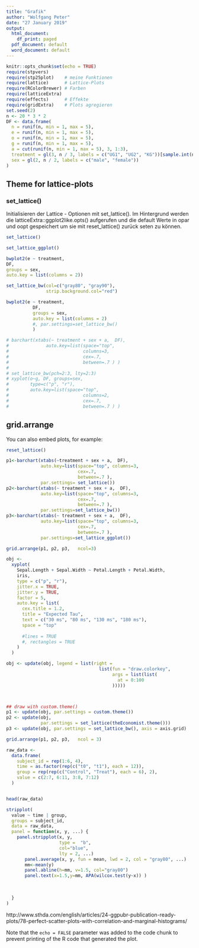 ```yaml
---
title: "Grafik"
author: "Wolfgang Peter"
date: "27 January 2019"
output:
  html_document:
    df_print: paged
  pdf_document: default
  word_document: default
---
```




```r
knitr::opts_chunk$set(echo = TRUE)
require(stpvers)
require(stp25plot)    # meine Funktionen
require(lattice)      # Lattice-Plots
require(RColorBrewer) # Farben
require(latticeExtra)
require(effects)      # Effekte
require(gridExtra)    # Plots agregieren
set.seed(2)
n <- 20 * 3 * 2
DF <- data.frame(
  n = runif(n, min = 1, max = 5),
  e = runif(n, min = 1, max = 5),
  o = runif(n, min = 1, max = 5),
  g = runif(n, min = 1, max = 5),
  a = cut(runif(n, min = 1, max = 5), 3, 1:3),
  treatment = gl(3, n / 3, labels = c("UG1", "UG2", "KG"))[sample.int(n)],
  sex = gl(2, n / 2, labels = c("male", "female"))
) 
```


## Theme for lattice-plots


### set_lattice()

Initialisieren der Lattice - Optionen mit  set_lattice(). 
Im Hintergrund werden die  latticeExtra::ggplot2like.opts()
aufgerufen und die default Werte in 
   opar und oopt gespeichert um sie mit reset_lattice() zurück seten zu können.
      

```r
set_lattice()
```



  
```r
set_lattice_ggplot()

bwplot2(e ~ treatment,
DF,
groups = sex,
auto.key = list(columns = 2))

```


 
```r

set_lattice_bw(col=c("gray80", "gray90"),
               strip.background.col="red") 

bwplot2(e ~ treatment,
          DF,
          groups = sex,
          auto.key = list(columns = 2)
          #, par.settings=set_lattice_bw()
          )

# barchart(xtabs(~ treatment + sex + a,  DF), 
#              auto.key=list(space="top",
#                            columns=3, 
#                            cex=.7,
#                            between=.7 ) ) 
# 
# set_lattice_bw(pch=2:3, lty=2:3) 
# xyplot(o~g, DF, groups=sex, 
#        type=c("p", "r"),
#        auto.key=list(space="top",
#                            columns=2, 
#                            cex=.7,
#                            between=.7 ) )


```


 

## grid.arrange

You can also embed plots, for example:

```r
reset_lattice()

p1<-barchart(xtabs(~treatment + sex + a,  DF), 
             auto.key=list(space="top", columns=3, 
                           cex=.7,
                           between=.7 ),
             par.settings= set_lattice()) 
p2<-barchart(xtabs(~ treatment + sex + a,  DF), 
             auto.key=list(space="top", columns=3, 
                           cex=.7,
                           between=.7 ),
             par.settings=set_lattice_bw()) 
p3<-barchart(xtabs(~ treatment + sex + a,  DF), 
             auto.key=list(space="top", columns=3, 
                           cex=.7,
                           between=.7 ),
             par.settings=set_lattice_ggplot()) 

grid.arrange(p1, p2, p3,   ncol=3)
```








```r
obj <-
  xyplot(
    Sepal.Length + Sepal.Width ~ Petal.Length + Petal.Width,
    iris,
    type = c("p", "r"),
    jitter.x = TRUE,
    jitter.y = TRUE,
    factor = 5,
    auto.key = list(
      cex.title = 1.2,
      title = "Expected Tau",
      text = c("30 ms", "80 ms", "130 ms", "180 ms"),
      space = "top"
      
      #lines = TRUE
      #, rectangles = TRUE
    )
  )

obj <- update(obj, legend = list(right =
                                   list(fun = "draw.colorkey",
                                        args = list(list(
                                          at = 0:100
                                        )))))



## draw with custom.theme()
p1 <- update(obj, par.settings = custom.theme())
p2 <- update(obj,
             par.settings = set_lattice(theEconomist.theme()))
p3 <- update(obj, par.settings = set_lattice_bw(), axis = axis.grid)

grid.arrange(p1, p2, p3,   ncol = 3)
```











```r

raw_data <-
  data.frame(
    subject_id = rep(1:6, 4),
    time = as.factor(rep(c("t0", "t1"), each = 12)),
    group = rep(rep(c("Control", "Treat"), each = 6), 2),
    value = c(2:7, 6:11, 3:8, 7:12)
  )


head(raw_data)

stripplot(
  value ~ time | group,
  groups = subject_id,
  data = raw_data,
  panel = function(x, y, ...) {
    panel.stripplot(x, y, 
                    type =  "b", 
                    col="blue",
                    lty = 2, ...)
       panel.average(x, y, fun = mean, lwd = 2, col = "gray80", ...)    # plot line connecting means
       mm<-mean(y) 
       panel.abline(h=mm, v=1.5, col="gray80")
       panel.text(x=1.5,y=mm, APA(wilcox.test(y~x)) )
       
   
   
  }
)

```



http://www.sthda.com/english/articles/24-ggpubr-publication-ready-plots/78-perfect-scatter-plots-with-correlation-and-marginal-histograms/



Note that the `echo = FALSE` parameter was added to the code chunk to prevent printing of the R code that generated the plot.